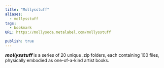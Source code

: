```yaml
---
title: "Mollysstuff"
aliases:
  - mollysstuff
tags:
  - bookmark
URL: https://mollysoda.metalabel.com/mollysstuff

publish: true
---
```




𝙢𝙤𝙡𝙡𝙮𝙨𝙨𝙩𝙪𝙛𝙛 is a series of 20 unique .zip folders, each containing 100 files, physically embodied as one-of-a-kind artist books.